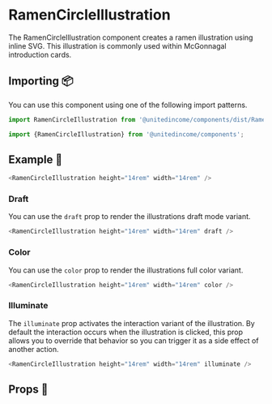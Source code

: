 
# RamenCircleIllustration

The RamenCircleIllustration component creates a ramen illustration using inline SVG. This illustration is commonly used within McGonnagal introduction cards.

## Importing 📦

You can use this component using one of the following import patterns.

```javascript
import RamenCircleIllustration from '@unitedincome/components/dist/RamenCircleIllustration';
```

```javascript
import {RamenCircleIllustration} from '@unitedincome/components';
```

## Example 🚀

<Preview>
  <RamenCircleIllustration height="14rem" width="14rem" />
</Preview>

```javascript
<RamenCircleIllustration height="14rem" width="14rem" />
```

### Draft

You can use the `draft` prop to render the illustrations draft mode variant.

<Preview>
  <RamenCircleIllustration height="14rem" width="14rem" draft />
</Preview>

```javascript
<RamenCircleIllustration height="14rem" width="14rem" draft />
```

### Color

You can use the `color` prop to render the illustrations full color variant.

<Preview>
  <RamenCircleIllustration height="14rem" width="14rem" color />
</Preview>

```javascript
<RamenCircleIllustration height="14rem" width="14rem" color />
```

### Illuminate

The `illuminate` prop activates the interaction variant of the illustration. By default the interaction occurs when the illustration is clicked, this prop allows you to override that behavior so you can trigger it as a side effect of another action.

<Preview>
  <RamenCircleIllustration height="14rem" width="14rem" illuminate />
</Preview>

```javascript
<RamenCircleIllustration height="14rem" width="14rem" illuminate />
```

## Props 🔧

<Props of={RamenCircleIllustration} />

